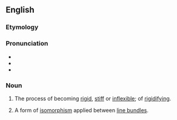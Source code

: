 ==English==

===Etymology===
{{suffix|en|rigid|ification}}

===Pronunciation===
* {{IPA|en|/ɹɪˌdʒɪdɪfɪˈkeɪʃən/}}
* {{rhymes|en|eɪʃən}}
* {{hyph|en|ri|gid|i|fi|ca|tion}}

===Noun===
{{en-noun}}

# {{lb|en|uncountable}} The process of becoming [[rigid]], [[stiff]] or [[inflexible]]; of [[rigidify]]ing.
# {{lb|en|geometry}} A form of [[isomorphism]] applied between [[line bundle]]s.